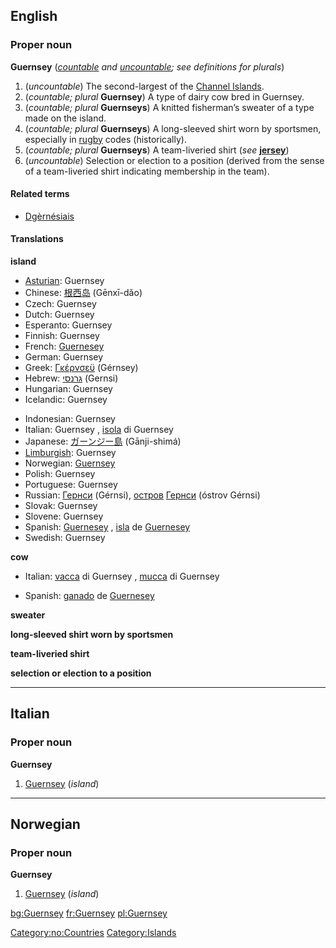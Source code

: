{{wikipedia}}
==English==
===Proper noun===
'''Guernsey''' (''[[countable]] and [[uncountable]]; see definitions for plurals'')

#(''uncountable'') The second-largest of the [[Channel Islands]].
#(''countable; plural'' '''Guernsey''') A type of dairy cow bred in Guernsey.
#(''countable; plural'' '''Guernseys''') A knitted fisherman’s sweater of a type made on the island.
#(''countable; plural'' '''Guernseys''') A long-sleeved shirt worn by sportsmen, especially in [[rugby]] codes (historically).
#(''countable; plural'' '''Guernseys''') A team-liveried shirt (''see'' '''[[jersey]]''')
#(''uncountable'') Selection or election to a position (derived from the sense of a team-liveried shirt indicating membership in the team).

====Related terms====
*[[Dgèrnésiais]]

====Translations====
'''island'''
{{top}}
*[[Asturian]]: Guernsey
*Chinese: [[根西岛]] (Gēnxī-dǎo)
*Czech: Guernsey
*Dutch: Guernsey
*Esperanto: Guernsey
*Finnish: Guernsey
*French: [[Guernesey]]
*German: Guernsey
*Greek: [[Γκέρνσεϋ]] (Gérnsey)
*Hebrew: [[גרנסי]] (Gernsi)
*Hungarian: Guernsey
*Icelandic: Guernsey
{{mid}}
*Indonesian: Guernsey
*Italian: Guernsey {{f}}, [[isola]] di Guernsey {{f}}
*Japanese: [[ガーンジー島]] (Gānji-shimá)
*[[Limburgish]]: Guernsey
*Norwegian: [[#Norwegian|Guernsey]]
*Polish: Guernsey
*Portuguese: Guernsey
*Russian: [[Гернси]] (Gérnsi), [[остров]] [[Гернси]] (óstrov Gérnsi) {{m}}
*Slovak: Guernsey
*Slovene: Guernsey
*Spanish: [[Guernesey]] {{f}}, [[isla]] de [[Guernesey]] {{f}}
*Swedish: Guernsey
{{bottom}}

'''cow'''
{{top}}
*Italian: [[vacca]] di Guernsey {{f}}, [[mucca]] di Guernsey {{f}}
{{mid}}
*Spanish: [[ganado]] de [[Guernesey]] {{m}}
{{bottom}}

'''sweater'''
{{top}}
{{mid}}
{{bottom}}

'''long-sleeved shirt worn by sportsmen'''
{{top}}
{{mid}}
{{bottom}}

'''team-liveried shirt'''
{{top}}
{{mid}}
{{bottom}}

'''selection or election to a position'''
{{top}}
{{mid}}
{{bottom}}

----
==Italian==
===Proper noun===
'''Guernsey'''

#[[Guernsey#Italian|Guernsey]] (''island'')

----
==Norwegian==
===Proper noun===
[[Category:no:Countries]]
'''Guernsey'''

#[[Guernsey#English|Guernsey]] (''island'')

[[Category:Islands]]

[[bg:Guernsey]]
[[fr:Guernsey]]
[[pl:Guernsey]]